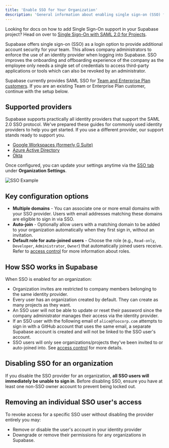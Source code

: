```yaml
---
title: 'Enable SSO for Your Organization'
description: 'General information about enabling single sign-on (SSO) for your organization'
---
```


<Admonition type="tip">

Looking for docs on how to add Single Sign-On support in your Supabase project? Head on over to [Single Sign-On with SAML 2.0 for Projects](/docs/guides/auth/enterprise-sso/auth-sso-saml).

</Admonition>

Supabase offers single sign-on (SSO) as a login option to provide additional account security for your team. This allows company administrators to enforce the use of an identity provider when logging into Supabase. SSO improves the onboarding and offboarding experience of the company as the employee only needs a single set of credentials to access third-party applications or tools which can also be revoked by an administrator.

<Admonition type="note">

Supabase currently provides SAML SSO for [Team and Enterprise Plan customers](https://supabase.com/pricing). If you are an existing Team or Enterprise Plan customer, continue with the setup below.

</Admonition>

## Supported providers

Supabase supports practically all identity providers that support the SAML 2.0 SSO protocol. We've prepared these guides for commonly used identity providers to help you get started. If you use a different provider, our support stands ready to support you.

- [Google Workspaces (formerly G Suite)](/docs/guides/platform/sso/gsuite)
- [Azure Active Directory](/docs/guides/platform/sso/azure)
- [Okta](/docs/guides/platform/sso/okta)

Once configured, you can update your settings anytime via the [SSO tab](https://supabase.com/dashboard/org/_/sso) under **Organization Settings**.

![SSO Example](/docs/img/sso-dashboard-enabled.png)

## Key configuration options

- **Multiple domains** - You can associate one or more email domains with your SSO provider. Users with email addresses matching these domains are eligible to sign in via SSO.
- **Auto-join** - Optionally allow users with a matching domain to be added to your organization automatically when they first sign in, without an invitation.
- **Default role for auto-joined users** - Choose the role (e.g., `Read-only`, `Developer`, `Administrator`, `Owner`) that automatically joined users receive. Refer to [access control](/docs/guides/platform/access-control) for more information about roles.

## How SSO works in Supabase

When SSO is enabled for an organization:

- Organization invites are restricted to company members belonging to the same identity provider.
- Every user has an organization created by default. They can create as many projects as they want.
- An SSO user will not be able to update or reset their password since the company administrator manages their access via the identity provider.
- If an SSO user with the following email of `alice@foocorp.com` attempts to sign in with a GitHub account that uses the same email, a separate Supabase account is created and will not be linked to the SSO user's account.
- SSO users will only see organizations/projects they've been invited to or auto-joined into. See [access control](/docs/guides/platform/access-control) for more details.

## Disabling SSO for an organization

If you disable the SSO provider for an organization, **all SSO users will immediately be unable to sign in**. Before disabling SSO, ensure you have at least one non-SSO owner account to prevent being locked out.

## Removing an individual SSO user's access

To revoke access for a specific SSO user without disabling the provider entirely you may:

- Remove or disable the user's account in your identity provider
- Downgrade or remove their permissions for any organizations in Supabase.
